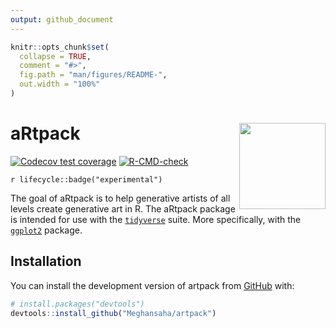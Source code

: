```yaml
---
output: github_document
---
```


```r
knitr::opts_chunk$set(
  collapse = TRUE,
  comment = "#>",
  fig.path = "man/figures/README-",
  out.width = "100%"
)

```

# aRtpack <img src="man/figures/logo.png" align="right" height="138"/>

<!-- badges: start -->

 [![Codecov test coverage](https://codecov.io/gh/Meghansaha/artpack/branch/master/graph/badge.svg)](https://app.codecov.io/gh/Meghansaha/artpack?branch=master) 
[![R-CMD-check](https://github.com/Meghansaha/artpack/actions/workflows/R-CMD-check.yaml/badge.svg)](https://github.com/Meghansaha/artpack/actions/workflows/R-CMD-check.yaml)
<!-- badges: end -->

`r lifecycle::badge("experimental")`

The goal of aRtpack is to help generative artists of all levels create generative art in R. The aRtpack package is intended for use with the [`tidyverse`](https://www.tidyverse.org/) suite. More specifically, with the [`ggplot2`](https://ggplot2.tidyverse.org/) package.

## Installation

You can install the development version of artpack from [GitHub](https://github.com/) with:

``` r
# install.packages("devtools")
devtools::install_github("Meghansaha/artpack")
```
